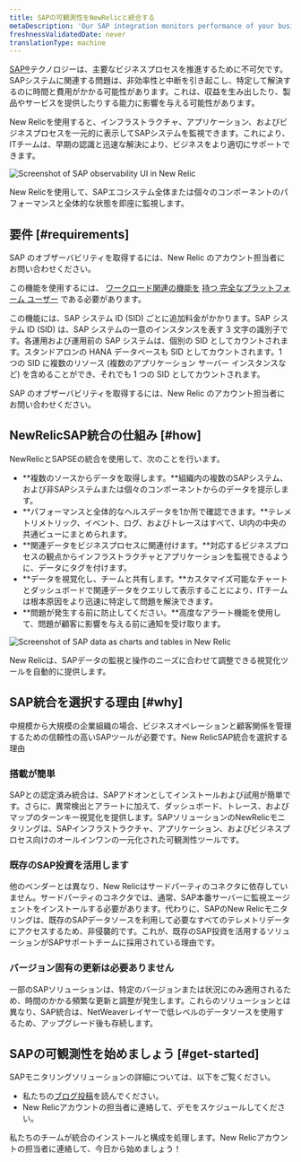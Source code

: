 ```yaml
---
title: SAPの可観測性をNewRelicと統合する
metaDescription: 'Our SAP integration monitors performance of your business processes. To get started, contact your New Relic account rep.'
freshnessValidatedDate: never
translationType: machine
---
```




[SAP®](https://www.sap.com/)テクノロジーは、主要なビジネスプロセスを推進するために不可欠です。SAPシステムに関連する問題は、非効率性と中断を引き起こし、特定して解決するのに時間と費用がかかる可能性があります。これは、収益を生み出したり、製品やサービスを提供したりする能力に影響を与える可能性があります。

New Relicを使用すると、インフラストラクチャ、アプリケーション、およびビジネスプロセスを一元的に表示してSAPシステムを監視できます。これにより、ITチームは、早期の認識と迅速な解決により、ビジネスをより適切にサポートできます。

<img
  title="SAP observability in New Relic"
  alt="Screenshot of SAP observability UI in New Relic"
  src={otherSapNavigatorUi}
/>

<figcaption>
  New Relicを使用して、SAPエコシステム全体または個々のコンポーネントのパフォーマンスと全体的な状態を即座に監視します。
</figcaption>

## 要件 [#requirements]

SAP のオブザーバビリティを取得するには、New Relic のアカウント担当者にお問い合わせください。

この機能を使用するには、 [ワークロード関連の機能を](/docs/accounts/accounts-billing/new-relic-one-user-management/user-permissions/#capability-definitions) [持つ 完全なプラットフォーム ユーザー](/docs/accounts/accounts-billing/new-relic-one-user-management/user-type) である必要があります。

この機能には、SAP システム ID (SID) ごとに追加料金がかかります。SAP システム ID (SID) は、SAP システムの一意のインスタンスを表す 3 文字の識別子です。各運用および運用前の SAP システムは、個別の SID としてカウントされます。スタンドアロンの HANA データベースも SID としてカウントされます。1 つの SID に複数のリソース (複数のアプリケーション サーバー インスタンスなど) を含めることができ、それでも 1 つの SID としてカウントされます。

SAP のオブザーバビリティを取得するには、New Relic のアカウント担当者にお問い合わせください。

## NewRelicSAP統合の仕組み [#how]

NewRelicとSAPSEの統合を使用して、次のことを行います。

* **複数のソースからデータを取得します。**組織内の複数のSAPシステム、および非SAPシステムまたは個々のコンポーネントからのデータを提示します。
* **パフォーマンスと全体的なヘルスデータを1か所で確認できます。**テレメトリメトリック、イベント、ログ、およびトレースはすべて、UI内の中央の共通ビューにまとめられます。
* **関連データをビジネスプロセスに関連付けます。**対応するビジネスプロセスの観点からインフラストラクチャとアプリケーションを監視できるように、データにタグを付けます。
* **データを視覚化し、チームと共有します。**カスタマイズ可能なチャートとダッシュボードで関連データをクエリして表示することにより、ITチームは根本原因をより迅速に特定して問題を解決できます。
* **問題が発生する前に防止してください。**高度なアラート機能を使用して、問題が顧客に影響を与える前に通知を受け取ります。

<img
  title="SAP dashboard example in New Relic"
  alt="Screenshot of SAP data as charts and tables in New Relic"
  src={accountsSAPDashboard}
/>

<figcaption>
  New Relicは、SAPデータの監視と操作のニーズに合わせて調整できる視覚化ツールを自動的に提供します。
</figcaption>

## SAP統合を選択する理由 [#why]

中規模から大規模の企業組織の場合、ビジネスオペレーションと顧客関係を管理するための信頼性の高いSAPツールが必要です。New RelicSAP統合を選択する理由

### 搭載が簡単

SAPとの認定済み統合は、SAPアドオンとしてインストールおよび試用が簡単です。さらに、異常検出とアラートに加えて、ダッシュボード、トレース、およびマップのターンキー視覚化を提供します。SAPソリューションのNewRelicモニタリングは、SAPインフラストラクチャ、アプリケーション、およびビジネスプロセス向けのオールインワンの一元化された可観測性ツールです。

### 既存のSAP投資を活用します

他のベンダーとは異なり、New Relicはサードパーティのコネクタに依存していません。サードパーティのコネクタでは、通常、SAP本番サーバーに監視エージェントをインストールする必要があります。代わりに、SAPのNew Relicモニタリングは、既存のSAPデータソースを利用して必要なすべてのテレメトリデータにアクセスするため、非侵襲的です。これが、既存のSAP投資を活用するソリューションがSAPサポートチームに採用されている理由です。

### バージョン固有の更新は必要ありません

一部のSAPソリューションは、特定のバージョンまたは状況にのみ適用されるため、時間のかかる頻繁な更新と調整が発生します。これらのソリューションとは異なり、SAP統合は、NetWeaverレイヤーで低レベルのデータソースを使用するため、アップグレード後も存続します。

## SAPの可観測性を始めましょう [#get-started]

SAPモニタリングソリューションの詳細については、以下をご覧ください。

* 私たちの[ブログ投稿](https://newrelic.com/blog/nerdlog/monitor-sap-systems)を読んでください。
* New Relicアカウントの担当者に連絡して、デモをスケジュールしてください。

私たちのチームが統合のインストールと構成を処理します。New Relicアカウントの担当者に連絡して、今日から始めましょう！